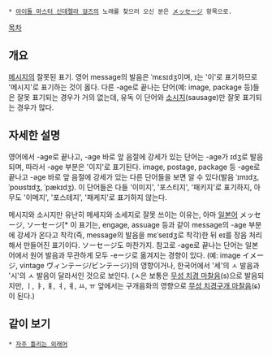  * [[아이돌 마스터 신데렐라 걸즈]]의 노래를 찾으러 오신 분은 [[メッセージ]] 항목으로.

[[목차]]

== 개요 ==
[[메시지]]의 잘못된 표기. 영어 message의 발음은 {{{[}}}ˈmɛsɪdʒ{{{]}}}이며, {{{[}}}ɪ{{{]}}}는 '이'로 표기하므로 '메시지'로 표기하는 것이 옳다. 다른 -age로 끝나는 단어(예: image, package 등)들은 잘못 표기되는 경우가 거의 없는데, 유독 이 단어와 [[소시지]](sausage)만 잘못 표기되는 경우가 많다.

== 자세한 설명 ==
영어에서 -age로 끝나고, -age 바로 앞 음절에 강세가 있는 단어는 -age가 {{{[}}}ɪdʒ{{{]}}}로 발음되며, 따라서 -age 부분은 '이지'로 표기된다. image, postage, package 등 -age로 끝나고 -age 바로 앞 음절에 강세가 있는 다른 단어들을 보면 알 수 있다(발음 {{{[}}}ˈɪmɪdʒ{{{]}}}, {{{[}}}ˈpoʊstɪdʒ{{{]}}}, {{{[}}}ˈpækɪdʒ{{{]}}}). 이 단어들은 다들 '이미지', '포스티지', '패키지'로 표기하지, 아무도 '이메지', '포스테지', '패케지'로 표기하지 않는다.

메시지와 소시지만 유난히 메세지와 소세지로 잘못 쓰이는 이유는, 아마 [[일본어]] メッセージ, ソーセージ[* 이 표기는, engage, assuage 등과 같이 message의 -age 부분에 강세가 온다고 착각(즉, message의 발음을 {{{[}}}mɛˈseɪdʒ{{{]}}}로 착각)한 뒤 {{{[}}}eɪ{{{]}}}를 장음 처리해서 만들어진 표기이다. ソーセージ도 마찬가지. 참고로 -age로 끝나는 단어는 일본어에서 원어 발음과 무관하게 모두 -eージ로 옮겨지는 경향이 있다. (예: image イメージ, vintage ヴィンテージ/ビンテージ)]의 영향이거나, 한국어에서 '세'의 ㅅ 발음과 '시'의 ㅅ 발음이 달라서인 것으로 보인다. (ㅅ은 보통은 [[치경음|무성 치경 마찰음]]({{{[}}}s{{{]}}})으로 발음되지만, ㅣ, ㅑ, ㅒ, ㅕ, ㅖ, ㅛ, ㅠ 앞에서는 구개음화의 영향으로 [[치경구개음|무성 치경구개 마찰음]]({{{[}}}ɕ{{{]}}})이 된다.)

== 같이 보기 ==
 * [[자주 틀리는 외래어]]
